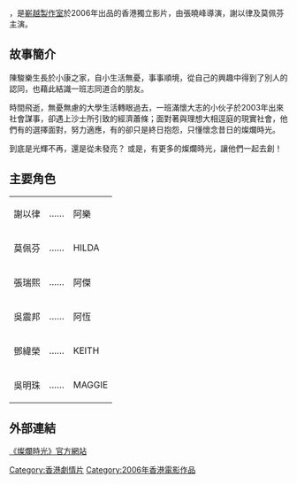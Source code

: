 {{otheruses|燦爛時光}} 
{{Infobox Film
  | name = 燦爛時光
  | original_name = ''{{lang|en|The Glorious Time}}''
  | image =
  | caption = 
  | director = 張曉峰
  | writer = 余煒傑
  | starring = 謝以律、莫佩芬
  | music = 謝以律、郭勇
  | cinematography = 張曉峰
  | editing = 張曉峰
  | studio = 嶄越製作室
  | distributor = 嶄越製作室
  | released = {{film date|2006|1|12}}
  | country = {{香港電影產地}}
  | runtime = 47 分鐘
  | language = [[中文|中文]]、[[粵語|粵語]]
  | website = [http://www.glorioustime.net 《燦爛時光》官方網站]
}}
{{engname|《燦爛時光》|''The Glorious Time''}}，是[[嶄越製作室|嶄越製作室]]於2006年出品的香港獨立影片，由張曉峰導演，謝以律及莫佩芬主演。

==故事簡介==
陳駿樂生長於小康之家，自小生活無憂，事事順境，從自己的興趣中得到了別人的認同，也藉此結識一班志同道合的朋友。

時間飛逝，無憂無慮的大學生活轉眼過去，一班滿懷大志的小伙子於2003年出來社會謀事，卻遇上沙士所引致的經濟蕭條；面對著與理想大相逕庭的現實社會，他們有的選擇面對，努力適應，有的卻只是終日抱怨，只懂懷念昔日的燦爛時光。

到底是光輝不再，還是從未發亮？
或是，有更多的燦爛時光，讓他們一起去創！

==主要角色==

{| border="0" 
|- 
| 謝以律 ||……|| 阿樂
|- 
| 莫佩芬 ||……|| HILDA
|- 
| 張瑞熙 ||……|| 阿傑
|- 
| 吳震邦 ||……|| 阿恆
|- 
| 鄧緯榮 ||……|| KEITH
|- 
| 吳明珠 ||……|| MAGGIE
|}

==外部連結==
[https://web.archive.org/web/20160414112236/http://www.glorioustime.net/ 《燦爛時光》官方網站]

[[Category:香港劇情片|Category:香港劇情片]]
[[Category:2006年香港電影作品|Category:2006年香港電影作品]]
